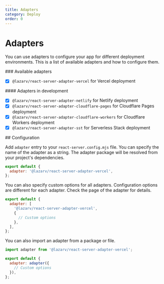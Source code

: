 ```yaml
---
title: Adapters
category: Deploy
order: 0
---
```



# Adapters

You can use adapters to configure your app for different deployment environments. This is a list of available adapters and how to configure them.

<Link name="available-adapters">
### Available adapters
</Link>

- [x] `@lazarv/react-server-adapter-vercel` for Vercel deployment

<Link name="adapters-in-development">
#### Adapters in development
</Link>

- [x] `@lazarv/react-server-adapter-netlify` for Netlify deployment
- [x] `@lazarv/react-server-adapter-cloudflare-pages` for Cloudflare Pages deployment
- [x] `@lazarv/react-server-adapter-cloudflare-workers` for Cloudflare Workers deployment
- [x] `@lazarv/react-server-adapter-sst` for Serverless Stack deployment

<Link name="configuration">
## Configuration
</Link>

Add `adapter` entry to your `react-server.config.mjs` file. You can specify the name of the adapter as a string. The adapter package will be resolved from your project's dependencies.

```mjs
export default {
  adapter: '@lazarv/react-server-adapter-vercel',
};
```

You can also specify custom options for all adapters. Configuration options are different for each adapter. Check the page of the adapter for details.

```mjs
export default {
  adapter: [
    '@lazarv/react-server-adapter-vercel',
    {
      // Custom options
    },
  ],
};
```

You can also import an adapter from a package or file.

```mjs
import adapter from '@lazarv/react-server-adapter-vercel';

export default {
  adapter: adapter({
    // Custom options
  }),
};
```

